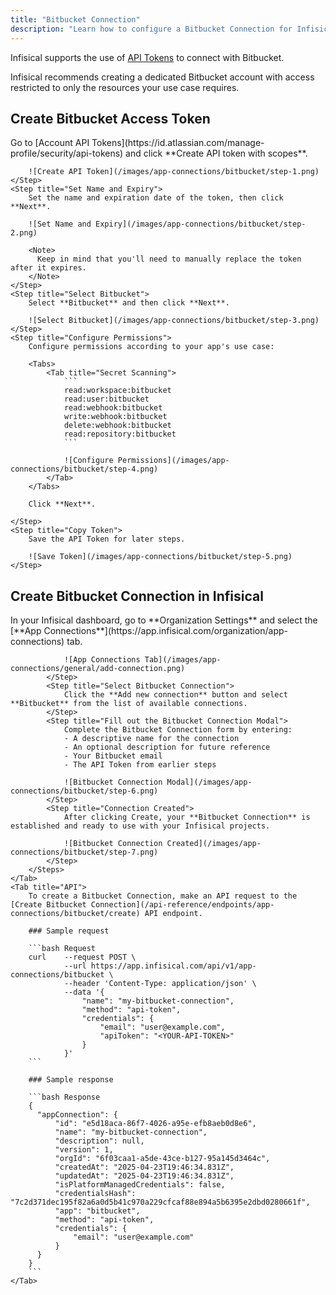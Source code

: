 ```yaml
---
title: "Bitbucket Connection"
description: "Learn how to configure a Bitbucket Connection for Infisical."
---
```


Infisical supports the use of [API Tokens](https://support.atlassian.com/bitbucket-cloud/docs/api-tokens/) to connect with Bitbucket.

<Tip>
    Infisical recommends creating a dedicated Bitbucket account with access restricted to only the resources your use case requires.
</Tip>

## Create Bitbucket Access Token

<Steps>
    <Step title="Create API Token">
        Go to [Account API Tokens](https://id.atlassian.com/manage-profile/security/api-tokens) and click **Create API token with scopes**.

        ![Create API Token](/images/app-connections/bitbucket/step-1.png)
    </Step>
    <Step title="Set Name and Expiry">
        Set the name and expiration date of the token, then click **Next**.

        ![Set Name and Expiry](/images/app-connections/bitbucket/step-2.png)

        <Note>
          Keep in mind that you'll need to manually replace the token after it expires.
        </Note>
    </Step>
    <Step title="Select Bitbucket">
        Select **Bitbucket** and then click **Next**.

        ![Select Bitbucket](/images/app-connections/bitbucket/step-3.png)
    </Step>
    <Step title="Configure Permissions">
        Configure permissions according to your app's use case:

        <Tabs>
            <Tab title="Secret Scanning">
                ```
                read:workspace:bitbucket
                read:user:bitbucket
                read:webhook:bitbucket
                write:webhook:bitbucket
                delete:webhook:bitbucket
                read:repository:bitbucket
                ```

                ![Configure Permissions](/images/app-connections/bitbucket/step-4.png)
            </Tab>
        </Tabs>

        Click **Next**.

    </Step>
    <Step title="Copy Token">
        Save the API Token for later steps.

        ![Save Token](/images/app-connections/bitbucket/step-5.png)
    </Step>
</Steps>

## Create Bitbucket Connection in Infisical

<Tabs>
    <Tab title="Infisical UI">
        <Steps>
            <Step title="Navigate to App Connections">
                In your Infisical dashboard, go to **Organization Settings** and select the [**App Connections**](https://app.infisical.com/organization/app-connections) tab.

                ![App Connections Tab](/images/app-connections/general/add-connection.png)
            </Step>
            <Step title="Select Bitbucket Connection">
                Click the **Add new connection** button and select **Bitbucket** from the list of available connections.
            </Step>
            <Step title="Fill out the Bitbucket Connection Modal">
                Complete the Bitbucket Connection form by entering:
                - A descriptive name for the connection
                - An optional description for future reference
                - Your Bitbucket email
                - The API Token from earlier steps

                ![Bitbucket Connection Modal](/images/app-connections/bitbucket/step-6.png)
            </Step>
            <Step title="Connection Created">
                After clicking Create, your **Bitbucket Connection** is established and ready to use with your Infisical projects.

                ![Bitbucket Connection Created](/images/app-connections/bitbucket/step-7.png)
            </Step>
        </Steps>
    </Tab>
    <Tab title="API">
        To create a Bitbucket Connection, make an API request to the [Create Bitbucket Connection](/api-reference/endpoints/app-connections/bitbucket/create) API endpoint.

        ### Sample request

        ```bash Request
        curl    --request POST \
                --url https://app.infisical.com/api/v1/app-connections/bitbucket \
                --header 'Content-Type: application/json' \
                --data '{
                    "name": "my-bitbucket-connection",
                    "method": "api-token",
                    "credentials": {
                        "email": "user@example.com",
                        "apiToken": "<YOUR-API-TOKEN>"
                    }
                }'
        ```

        ### Sample response

        ```bash Response
        {
          "appConnection": {
              "id": "e5d18aca-86f7-4026-a95e-efb8aeb0d8e6",
              "name": "my-bitbucket-connection",
              "description": null,
              "version": 1,
              "orgId": "6f03caa1-a5de-43ce-b127-95a145d3464c",
              "createdAt": "2025-04-23T19:46:34.831Z",
              "updatedAt": "2025-04-23T19:46:34.831Z",
              "isPlatformManagedCredentials": false,
              "credentialsHash": "7c2d371dec195f82a6a0d5b41c970a229cfcaf88e894a5b6395e2dbd0280661f",
              "app": "bitbucket",
              "method": "api-token",
              "credentials": {
                  "email": "user@example.com"
              }
          }
        }
        ```
    </Tab>
</Tabs>
